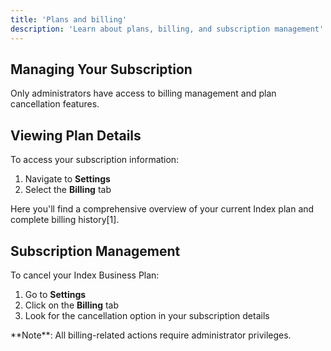 ```yaml
---
title: 'Plans and billing'
description: 'Learn about plans, billing, and subscription management'
---
```

## Managing Your Subscription

Only administrators have access to billing management and plan cancellation features.

## Viewing Plan Details

To access your subscription information:
1. Navigate to **Settings**
2. Select the **Billing** tab

Here you'll find a comprehensive overview of your current Index plan and complete billing history[1].

## Subscription Management

To cancel your Index Business Plan:
1. Go to **Settings**
2. Click on the **Billing** tab
3. Look for the cancellation option in your subscription details


<Info>
  **Note**: All billing-related actions require administrator privileges.
</Info>
